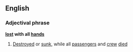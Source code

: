 ==English==
===Adjectival phrase===
'''[[lost]] with all [[hand]]s'''
# [[Destroyed]] or [[sunk]], while all [[passenger]]s and [[crew]] [[died]]